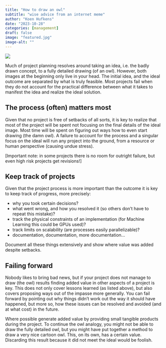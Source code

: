 ```yaml
---
title: "How to draw an owl"
subtitle: "wise advice from an internet meme"
author: "Koen Hufkens"
date: "2023-10-28"
categories: [management]
draft: false
image: "featured.jpg"
image-alt: ""
---
```


![](featured.jpg){.preview-image}

Much of project planning resolves around taking an idea, i.e. the badly drawn concept, to a fully detailed drawing (of an owl). However, both images at the beginning only live in your head. The initial idea, and the ideal outcome are separated by what is truly feasible. Most projects fail when they do not account for the practical difference between what it takes to manifest the idea and realize the ideal solution.

## The process (often) matters most

Given that no project is free of setbacks of all sorts, it is key to realize that most of the project will be spent not focusing on the final details of the ideal image. Most time will be spent on figuring out ways how to even start drawing (the damn owl). A failure to account for the process and a singular focus on the ideal will run any project into the ground, from a resource or human perspective (causing undue stress).

[Important note: in some projects there is no room for outright failure, but even high risk projects get revisions!]

## Keep track of projects

Given that the project process is more important than the outcome it is key to keep track of progress, more precisely:

- why you took certain decisions?
- what went wrong, and how you resolved it (so others don't have to repeat this mistake)?
- track the physical constraints of an implementation (for Machine Learning this could be GPUs used)?
- track limits on scalability (are processes easily parallelizable)?
- documentation, documentation, more documentation...
 
Document all these things extensively and show where value was added despite setbacks.

## Failing forward

Nobody likes to bring bad news, but if your project does not manage to draw (the owl) results finding added value in other aspects of a project is key. This does not only cover lessons learned (as listed above), but also covers proposing ways out of the impasse more generally. You can fail forward by pointing out why things didn't work out the way it should have happened, but more so, how these issues can be resolved and avoided (and at what cost) in the future.

Where possible generate added value by providing small tangible products during the project. To continue the owl analogy, you might not be able to draw the fully detailed owl, but you might have put together a method to draw a very nice cartoon owl. This, on its own, has a certain value. Discarding this result because it did not meet the ideal would be foolish.
